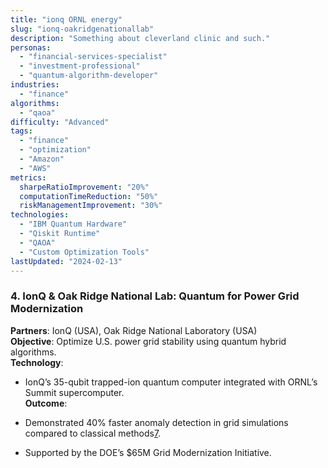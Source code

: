 ```yaml
---
title: "ionq ORNL energy"
slug: "ionq-oakridgenationallab"
description: "Something about cleverland clinic and such."
personas:
  - "financial-services-specialist"
  - "investment-professional"
  - "quantum-algorithm-developer"
industries:
  - "finance"
algorithms:
  - "qaoa"
difficulty: "Advanced"
tags:
  - "finance"
  - "optimization"
  - "Amazon"
  - "AWS"
metrics:
  sharpeRatioImprovement: "20%"
  computationTimeReduction: "50%"
  riskManagementImprovement: "30%"
technologies:
  - "IBM Quantum Hardware"
  - "Qiskit Runtime"
  - "QAOA"
  - "Custom Optimization Tools"
lastUpdated: "2024-02-13"
---
```




### **4. IonQ & Oak Ridge National Lab: Quantum for Power Grid Modernization**

**Partners**: IonQ (USA), Oak Ridge National Laboratory (USA)  
**Objective**: Optimize U.S. power grid stability using quantum hybrid algorithms.  
**Technology**:

- IonQ’s 35-qubit trapped-ion quantum computer integrated with ORNL’s Summit supercomputer.  
    **Outcome**:
    
- Demonstrated 40% faster anomaly detection in grid simulations compared to classical methods[7](https://ionq.com/news/oak-ridge-national-laboratory-collaborates-with-ionq-to-drive-critical).
    
- Supported by the DOE’s $65M Grid Modernization Initiative.